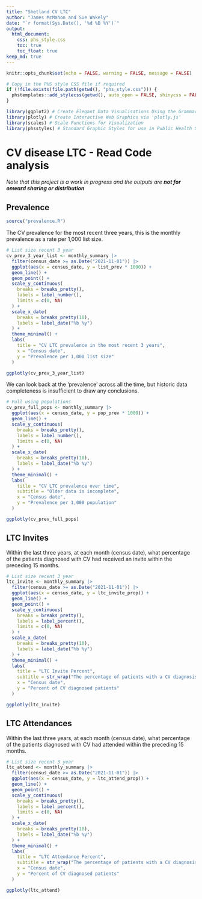 ```yaml
---
title: "Shetland CV LTC"
author: "James McMahon and Sue Wakely"
date: "`r format(Sys.Date(), '%d %B %Y')`"
output: 
  html_document:
    css: phs_style.css
    toc: true
    toc_float: true
keep_md: true
---
```


```r
knitr::opts_chunk$set(echo = FALSE, warning = FALSE, message = FALSE)

# Copy in the PHS style CSS file if required
if (!file.exists(file.path(getwd(), "phs_style.css"))) {
  phstemplates::add_stylecss(getwd(), auto_open = FALSE, shinycss = FALSE)
}
```

```r
library(ggplot2) # Create Elegant Data Visualisations Using the Grammar of Graphics
library(plotly) # Create Interactive Web Graphics via 'plotly.js'
library(scales) # Scale Functions for Visualization
library(phsstyles) # Standard Graphic Styles for use in Public Health Scotland
```

# CV disease LTC - Read Code analysis

*Note that this project is a work in progress and the outputs are **not for onward sharing or distribution***

## Prevalence

```r
source("prevalence.R")
```

The CV prevalence for the most recent three years, this is the monthly prevalence as a rate per 1,000 list size.

```r
# List size recent 3 year
cv_prev_3_year_list <- monthly_summary |>
  filter(census_date >= as.Date("2021-11-01")) |>
  ggplot(aes(x = census_date, y = list_prev * 1000)) +
  geom_line() +
  geom_point() +
  scale_y_continuous(
    breaks = breaks_pretty(),
    labels = label_number(),
    limits = c(0, NA)
  ) +
  scale_x_date(
    breaks = breaks_pretty(10),
    labels = label_date("%b %y")
  ) +
  theme_minimal() +
  labs(
    title = "CV LTC prevalence in the most recent 3 years",
    x = "Census date",
    y = "Prevalence per 1,000 list size"
  )

ggplotly(cv_prev_3_year_list)
```

We can look back at the 'prevalence' across all the time, but historic data completeness is insufficient to draw any conclusions.

```r
# Full using populations
cv_prev_full_pops <- monthly_summary |>
  ggplot(aes(x = census_date, y = pop_prev * 1000)) +
  geom_line() +
  scale_y_continuous(
    breaks = breaks_pretty(),
    labels = label_number(),
    limits = c(0, NA)
  ) +
  scale_x_date(
    breaks = breaks_pretty(10),
    labels = label_date("%b %y")
  ) +
  theme_minimal() +
  labs(
    title = "CV LTC prevalence over time",
    subtitle = "Older data is incomplete",
    x = "Census date",
    y = "Prevalence per 1,000 population"
  )

ggplotly(cv_prev_full_pops)
```

## LTC Invites

Within the last three years, at each month (census date), what percentage of the patients diagnosed with CV had received an invite within the preceding 15 months.

```r
# List size recent 3 year
ltc_invite <- monthly_summary |>
  filter(census_date >= as.Date("2021-11-01")) |>
  ggplot(aes(x = census_date, y = ltc_invite_prop)) +
  geom_line() +
  geom_point() +
  scale_y_continuous(
    breaks = breaks_pretty(),
    labels = label_percent(),
    limits = c(0, NA)
  ) +
  scale_x_date(
    breaks = breaks_pretty(10),
    labels = label_date("%b %y")
  ) +
  theme_minimal() +
  labs(
    title = "LTC Invite Percent",
    subtitle = str_wrap("The percentage of patients with a CV diagnosis who had an Invite in the 15 months preceding the census date", width = 50),
    x = "Census date",
    y = "Percent of CV diagnosed patients"
  )

ggplotly(ltc_invite)
```

## LTC Attendances

Within the last three years, at each month (census date), what percentage of the patients diagnosed with CV had attended within the preceding 15 months.

```r
# List size recent 3 year
ltc_attend <- monthly_summary |>
  filter(census_date >= as.Date("2021-11-01")) |>
  ggplot(aes(x = census_date, y = ltc_attend_prop)) +
  geom_line() +
  geom_point() +
  scale_y_continuous(
    breaks = breaks_pretty(),
    labels = label_percent(),
    limits = c(0, NA)
  ) +
  scale_x_date(
    breaks = breaks_pretty(10),
    labels = label_date("%b %y")
  ) +
  theme_minimal() +
  labs(
    title = "LTC Attendance Percent",
    subtitle = str_wrap("The percentage of patients with a CV diagnosis who had an Attendance in the 15 months preceding the census date", width = 50),
    x = "Census date",
    y = "Percent of CV diagnosed patients"
  )

ggplotly(ltc_attend)
```
